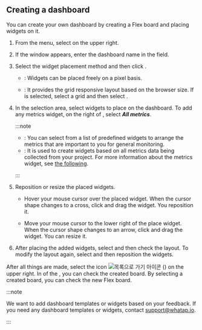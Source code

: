 ## Creating a dashboard

You can create your own dashboard by creating a Flex board and placing widgets on it.

1. From the <Cmdname sid="side_flexboard" className="uitext" /> menu, select <Cmdname sid="create_dashboard" className="uitext" /> on the upper right.

2. If the <Cmdname sid="create_dashboard" className="uitext" /> window appears, enter the dashboard name in the <Cmdname sid="name" className="uitext" /> field.

3. Select the widget placement method and then click <Cmdname sid="create_dashboard" className="uitext" />.

   - <Cmdname sid="fixed_flexboard" className="uitext" />: Widgets can be placed freely on a pixel basis.

   - <Cmdname sid="flexible_flexboard" className="uitext" />: It provides the grid responsive layout based on the browser size. If <Cmdname sid="flexible_flexboard" className="uitext" /> is selected, select a grid and then select <Cmdname sid="create_dashboard" className="uitext" />.

4. In the <Cmdname sid="widget_template" className="uitext" /> selection area, select widgets to place on the dashboard. To add any metrics widget, on the right of <Cmdname sid="widget_template" className="uitext" />, select ***All metrics***.

   :::note

   - <Cmdname sid="widget_template" className="uitext" />: You can select from a list of predefined widgets to arrange the metrics that are important to you for general monitoring.
   - <Cmdname sid="all_metrics" className="uitext" />: It is used to create widgets based on all metrics data being collected from your project. For more information about the metrics widget, see [the following](flexboard-metric-widget).

   :::

5. Reposition or resize the placed widgets.

   - Hover your mouse cursor over the placed widget. When the cursor shape changes to a cross, click and drag the widget. You reposition it.

   - Move your mouse cursor to the lower right of the place widget. When the cursor shape changes to an arrow, click and drag the widget. You can resize it.

6. After placing the added widgets, select <Cmdname sid="view_mode" className="uitext" /> and then check the layout. To modify the layout again, select <Cmdname sid="edit_mode" className="uitext" /> and then reposition the widgets.

After all things are made, select the icon ![목록으로 가기 아이콘](/img/ico-exit.svg) (<Cmdname sid="go_to_list" className="uitext" />) on the upper right. In <Cmdname sid="dashboard_list" className="uitext" /> of the <Cmdname sid="side_flexboard" className="uitext" />, you can check the created board. By selecting a created board, you can check the new Flex board.

:::note

We want to add dashboard templates or widgets based on your feedback. If you need any dashboard templates or widgets, contact [support@whatap.io](mailto:support@whatap.io).

:::
